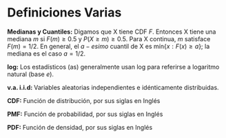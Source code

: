 # Definiciones Varias {#definiciones}


$\textbf{Medianas y Cuantiles:}$ 
Digamos que X tiene CDF $F$. Entonces X tiene una mediana $m$ si $F(m) \ge 0.5$ y $P(X \ge m) \ge0.5$. Para X continua, $m$ satisface $F(m)=1/2$. En general, el $a-esimo$ cuantil de X es mín{$x:F(x)\ge a$}; la mediana es el caso $a=1/2$.

$\textbf{log:}$ Los estadísticos (as) generalmente usan log para referirse a logaritmo natural (base $e$).

$\textbf{v.a. i.i.d: }$ Variables aleatorias independientes e idénticamente distribuidas.

$\textbf{CDF:}$ Función de distribución, por sus siglas en Inglés 

$\textbf{PMF:}$ Función de probabilidad, por sus siglas en Inglés

$\textbf{PDF:}$ Función de densidad, por sus siglas en Inglés